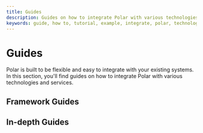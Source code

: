 ```yaml
---
title: Guides
description: Guides on how to integrate Polar with various technologies and services
keywords: guide, how to, tutorial, example, integrate, polar, technologies, services, api, sdk, payments, storefront, embedded checkout
---
```



# Guides

Polar is built to be flexible and easy to integrate with your existing systems. In this section, you'll find guides on how to integrate Polar with various technologies and services.

## Framework Guides

<div className="grid grid-cols-1 gap-8 md:grid-cols-2">
  <GuideCard
    icon="nextjs"
    title="Integrating Polar with Next.js"
    description="Learn how to integrate Polar with Next.js"
    href="/docs/developers/guides/nextjs"
  />
  <GuideCard
    icon="node"
    title="Using the Polar SDK with Node.js"
    description="Integrate Polar with ease using Node.js"
    href="/docs/developers/guides/node"
  />
  <GuideCard
    icon="laravel"
    title="Polar  &times;  Laravel"
    description="Learn how to use Polar with your Laravel application"
    href="/docs/developers/guides/laravel"
  />
  <GuideCard
    icon="figma"
    title="Polar  &times;  Figma"
    description="Make money on your Figma Plugin using License Keys"
    href="/docs/developers/guides/figma"
  />
</div>

## In-depth Guides

<div className="grid grid-cols-1 gap-8 md:grid-cols-2">
  <GuideCard
    title="Checkout"
    description="Make it easy to get paid with our Checkout"
    href="/docs/developers/guides/checkout"
  />
  <GuideCard
    title="Webhooks"
    description="Learn everything about our reliable Webhook events"
    href="/docs/developers/webhooks"
  />
</div>
